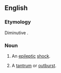 ==English==

===Etymology===
Diminutive {{suffix|en|epileptic|y}}.

===Noun===
{{en-noun}}

# {{lb|en|colloquial}} An [[epileptic]] [[shock]].
# {{lb|en|colloquial|by extension}} A [[tantrum]] or [[outburst]].